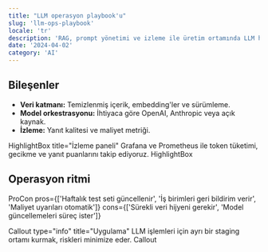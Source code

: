 ```yaml
---
title: "LLM operasyon playbook'u"
slug: 'llm-ops-playbook'
locale: 'tr'
description: 'RAG, prompt yönetimi ve izleme ile üretim ortamında LLM hizmeti sunmak.'
date: '2024-04-02'
category: 'AI'
---
```


## Bileşenler

- **Veri katmanı:** Temizlenmiş içerik, embedding'ler ve sürümleme.
- **Model orkestrasyonu:** İhtiyaca göre OpenAI, Anthropic veya açık kaynak.
- **İzleme:** Yanıt kalitesi ve maliyet metriği.

HighlightBox title="İzleme paneli"
Grafana ve Prometheus ile token tüketimi, gecikme ve yanıt puanlarını takip ediyoruz.
HighlightBox

## Operasyon ritmi

ProCon pros={['Haftalık test seti güncellenir', 'İş birimleri geri bildirim verir', 'Maliyet uyarıları otomatik']} cons={['Sürekli veri hijyeni gerekir', 'Model güncellemeleri süreç ister']}

Callout type="info" title="Uygulama"
LLM işlemleri için ayrı bir staging ortamı kurmak, riskleri minimize eder.
Callout
